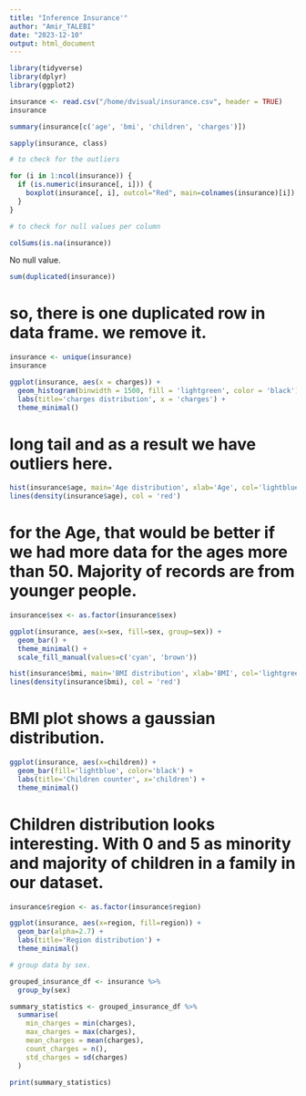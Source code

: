 ```yaml
---
title: "Inference Insurance'"
author: "Amir_TALEBI"
date: "2023-12-10"
output: html_document
---
```


```r
library(tidyverse) 
library(dplyr)
library(ggplot2)

```

```r
insurance <- read.csv("/home/dvisual/insurance.csv", header = TRUE)
insurance
```

```r
summary(insurance[c('age', 'bmi', 'children', 'charges')])
```

```r
sapply(insurance, class)
```

```r
# to check for the outliers

for (i in 1:ncol(insurance)) {
  if (is.numeric(insurance[, i])) {
    boxplot(insurance[, i], outcol="Red", main=colnames(insurance)[i])
  }
}

```

```r
# to check for null values per column

colSums(is.na(insurance))
```
No null value. 

```r

sum(duplicated(insurance))

```

# so, there is one duplicated row in data frame. we remove it. 

```r

insurance <- unique(insurance)
insurance
```

```r

ggplot(insurance, aes(x = charges)) +
  geom_histogram(binwidth = 1500, fill = 'lightgreen', color = 'black') +
  labs(title='charges distribution', x = 'charges') +
  theme_minimal()

```
# long tail and as a result we have  outliers here.

```r

hist(insurance$age, main='Age distribution', xlab='Age', col='lightblue', border='black', breaks=15  , prob=TRUE)
lines(density(insurance$age), col = 'red')

```
# for the Age, that would be better if we had more data for the ages more than 50. Majority of records are from younger people. 

```r

insurance$sex <- as.factor(insurance$sex)

ggplot(insurance, aes(x=sex, fill=sex, group=sex)) +
  geom_bar() +
  theme_minimal() +
  scale_fill_manual(values=c('cyan', 'brown'))

```

```r

hist(insurance$bmi, main='BMI distribution', xlab='BMI', col='lightgreen', border='black', breaks=15 , prob=TRUE)
lines(density(insurance$bmi), col = 'red')

```
# BMI plot shows a gaussian distribution.

```r

ggplot(insurance, aes(x=children)) +
  geom_bar(fill='lightblue', color='black') +
  labs(title='Children counter', x='children') +
  theme_minimal()

```
# Children distribution looks interesting. With 0 and 5 as minority and majority of children in a family in our dataset.


```r

insurance$region <- as.factor(insurance$region)

ggplot(insurance, aes(x=region, fill=region)) +
  geom_bar(alpha=2.7) +
  labs(title='Region distribution') +
  theme_minimal()


```


```r
# group data by sex.

grouped_insurance_df <- insurance %>%
  group_by(sex)

summary_statistics <- grouped_insurance_df %>%
  summarise(
    min_charges = min(charges),
    max_charges = max(charges),
    mean_charges = mean(charges),
    count_charges = n(),
    std_charges = sd(charges)
  )

print(summary_statistics)
```
